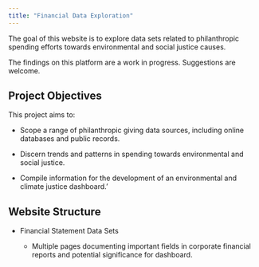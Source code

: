 ```yaml
---
title: "Financial Data Exploration"
---
```


The goal of this website is to explore data sets related to philanthropic spending efforts towards environmental and social justice causes.

The findings on this platform are a work in progress. Suggestions are welcome.

## Project Objectives

This project aims to:

-   Scope a range of philanthropic giving data sources, including online databases and public records.

-   Discern trends and patterns in spending towards environmental and social justice.

-   Compile information for the development of an environmental and climate justice dashboard.'

## Website Structure

-   Financial Statement Data Sets

    -   Multiple pages documenting important fields in corporate financial reports and potential significance for dashboard.
